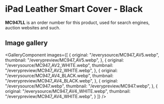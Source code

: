 
# iPad Leather Smart Cover - Black

<Callout type='info' emoji='👉🏻'>**MC947LL** is an order number for this product, used for search engines, auction websites and such.</Callout>

## Image gallery

<GalleryComponent
    images={[
      {
        original: "/everysource/MC947_AV5.webp",
        thumbnail: "/everypreview/MC947_AV5.webp",
      },
      {
        original: "/everysource/MC947_AV2_WHITE.webp",
        thumbnail: "/everypreview/MC947_AV2_WHITE.webp",
      },
      {
        original: "/everysource/MC947_AV4_BLACK.webp",
        thumbnail: "/everypreview/MC947_AV4_BLACK.webp",
      },
      {
        original: "/everysource/MC947.webp",
        thumbnail: "/everypreview/MC947.webp",
      },
      {
        original: "/everysource/MC947_AV4_WHITE.webp",
        thumbnail: "/everypreview/MC947_AV4_WHITE.webp",
      }
    ]}
  />
